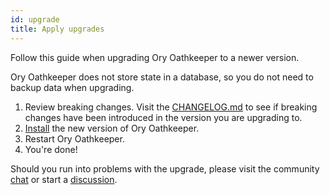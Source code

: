 ```yaml
---
id: upgrade
title: Apply upgrades
---
```


Follow this guide when upgrading Ory Oathkeeper to a newer version.

Ory Oathkeeper does not store state in a database, so you do not need to backup data when upgrading.

1. Review breaking changes. Visit the [CHANGELOG.md](https://github.com/ory/oathkeeper/blob/master/CHANGELOG.md) to see if
   breaking changes have been introduced in the version you are upgrading to.
1. [Install](../install.mdx) the new version of Ory Oathkeeper.
1. Restart Ory Oathkeeper.
1. You're done!

Should you run into problems with the upgrade, please visit the community [chat](https://slack.ory.sh/) or start a
[discussion](https://github.com/ory/oathkeeper/discussions).
